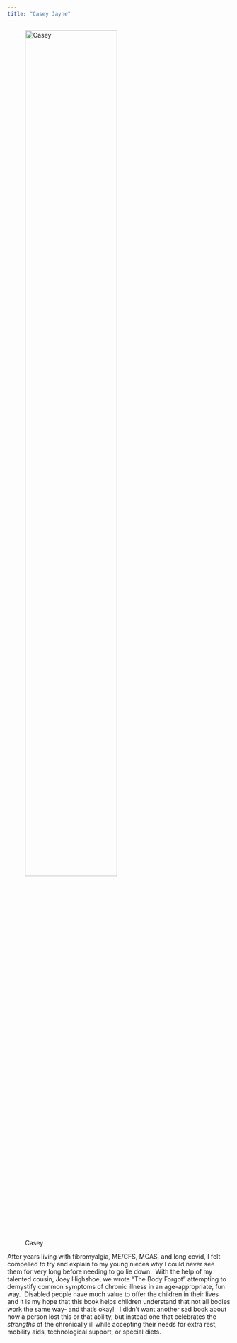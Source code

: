 ```yaml
---
title: "Casey Jayne"
---
```


![Casey](casey_car.JPG){fig-alt='Caucasian female with brown hair in a high bun with a broad smile and camisole shirt, sitting in a car with seatbelt on' fig-align='center' width=70%}

After years living with fibromyalgia, ME/CFS, MCAS, and long covid, I felt compelled to try and explain to my young nieces why I could never see them for very long before needing to go lie down.  With the help of my talented cousin, Joey Highshoe, we wrote “The Body Forgot” attempting to demystify common symptoms of chronic illness in an age-appropriate, fun way.  Disabled people have much value to offer the children in their lives and it is my hope that this book helps children understand that not all bodies work the same way- and that’s okay!   I didn’t want another sad book about how a person lost this or that ability, but instead one that celebrates the *strengths* of the chronically ill while accepting their needs for extra rest, mobility aids, technological support, or special diets.  
